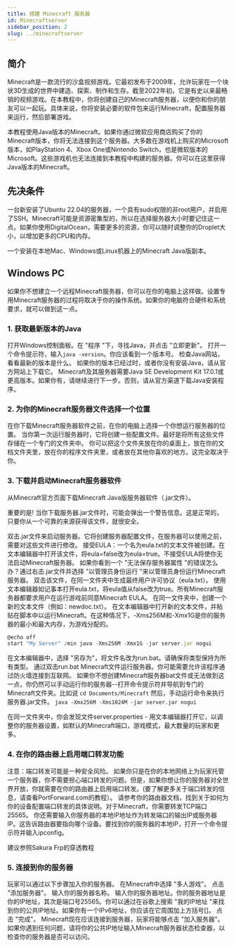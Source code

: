 ```yaml
---
title: 搭建 Minecraft 服务器
id: Minecraftserver
sidebar_position: 2
slug: ../minecraftserver
---
```


<head>
<script src="https://fastly.jsdelivr.net/gh/SurpriseLon/Fontawesome-6@main/js/all.js" async=""></script>
<script src="https://unpkg.com/@waline/client@v2/dist/waline.js"></script>
<script src="https://onedrive-vercel-index-beta-pearl.vercel.app/api/raw/?path=/wiki/common.js"></script>
<link
    rel="stylesheet"
    href="https://unpkg.com/@waline/client@v2/dist/waline.css"
  />
  <script async src="https://pagead2.googlesyndication.com/pagead/js/adsbygoogle.js?client=ca-pub-8434505608196685"
     crossorigin="anonymous"></script>
</head>

## <i class="fa-duotone fa-arrow-right-to-arc"></i> 简介

<Typography variant="subtitle1" gutterBottom component="div">
Minecraft是一款流行的沙盒视频游戏。它最初发布于2009年，允许玩家在一个块状3D生成的世界中建造、探索、制作和生存。截至2022年初，它是有史以来最畅销的视频游戏。在本教程中，你将创建自己的Minecraft服务器，以便你和你的朋友可以一起玩。具体来说，你将安装必要的软件包来运行Minecraft，配置服务器来运行，然后部署游戏。
 </Typography>   

<Admonition type="tip">
  <p>
    本教程使用<Link to="https://www.minecraft.net/zh-hans/store/minecraft-java-edition/">Java版本的Minecraft</Link>。如果你通过微软应用商店购买了你的Minecraft版本，你将无法连接到这个服务器。大多数在游戏机上购买的Microsoft版本，如PlayStation 4、Xbox One或Nintendo Switch，也是微软版本的Microsoft。这些游戏机也无法连接到本教程中构建的服务器。你可以在<Link to="https://www.minecraft.net/zh-hans/get-Minecraft">这里</Link>获得Java版本的Minecraft。
  </p>
</Admonition>

## <i class="fa-duotone fa-presentation-screen"></i> 先决条件

<Typography variant="subtitle1" gutterBottom component="div">
一台新安装了Ubuntu 22.04的服务器，一个具有sudo权限的非root用户，并启用了SSH。Minecraft可能是资源密集型的，所以在选择服务器大小时要记住这一点。如果你使用DigitalOcean，需要更多的资源，你可以随时调整你的Droplet大小，以增加更多的CPU和内存。

一个安装在本地Mac、Windows或Linux机器上的Minecraft Java版副本。
</Typography>

## Windows PC

<Typography variant="subtitle1" gutterBottom component="div">
如果你不想建立一个远程Minecraft服务器，你可以在你的电脑上这样做。设置专用Minecraft服务器的过程将取决于你的操作系统。如果你的电脑符合硬件和系统要求，就可以做到这一点。
</Typography>    

### 1. 获取最新版本的Java

<Typography variant="subtitle1" gutterBottom component="div">
打开Windows控制面板。在 "程序 "下，寻找Java，并点击 "立即更新"。
</Typography>
<Typography variant="subtitle1" gutterBottom component="div">
打开一个命令提示符，输入<code>java -version</code>。你应该看到一个版本号。
</Typography>
<Typography variant="subtitle1" gutterBottom component="div">
<Link to="https://www.java.com/zh-CN/download/">检查Java网站，看看最新的版本是什么。</Link>
</Typography>
<Typography variant="subtitle1" gutterBottom component="div">
如果你的版本已经过时，或者你没有安装Java，请从官方网站上下载它。
</Typography>

<Typography variant="subtitle1" gutterBottom component="div">
 Minecraft及其服务器需要Java SE Development Kit 17.0.1或更高版本。如果你有，请继续进行下一步。否则，请从<Link to="https://www.oracle.com/java/technologies/javase/jdk17-archive-downloads.html">官方渠道</Link>下载Java安装程序。
 </Typography>   

 ### 2. 为你的Minecraft服务器文件选择一个位置

<Typography variant="subtitle1" gutterBottom component="div">
在你下载Minecraft服务器软件之前，在你的电脑上选择一个你想运行服务器的位置。
</Typography>
<Typography variant="subtitle1" gutterBottom component="div">
当你第一次运行服务器时，它将创建一些配置文件。最好是将所有这些文件存储在一个专门的文件夹中。
</Typography>
<Typography variant="subtitle1" gutterBottom component="div">
你可以把这个文件夹放在你的桌面上，放在你的文档文件夹里，放在你的程序文件夹里，或者放在其他你喜欢的地方。这完全取决于你。
</Typography>

### 3. 下载并启动Minecraft服务器软件

<Typography variant="subtitle1" gutterBottom component="div">
    从<Link to="https://www.minecraft.net/zh-hans/download/server">Minecraft官方页面</Link>下载Minecraft Java版服务器软件（.jar文件）。
</Typography>
<Admonition type="caution">
  <p>
    重要的是! 当你下载服务器.jar文件时，可能会弹出一个警告信息。这是正常的，只要你从一个可靠的来源获得该文件，就很安全。
  </p>
</Admonition>
<Typography variant="subtitle1" gutterBottom component="div">
双击.jar文件来启动服务器。它将创建服务器配置文件，在服务器可以使用之前，需要对这些文件进行修改。
</Typography>
<Typography variant="subtitle1" gutterBottom component="div">
接受EULA：一个名为eula.txt的文本文件被创建。在文本编辑器中打开该文件，将eula=false改为eula=true。不接受EULA将使你无法启动Minecraft服务器。
</Typography>
<Typography variant="subtitle1" gutterBottom component="div">
如果你看到一个 "无法保存服务器属性 "的错误怎么办？通过右击.jar文件并选择 "以管理员身份运行 "来以管理员身份运行Minecraft服务器。
</Typography>
<Typography variant="subtitle1" gutterBottom component="div">
双击该文件，在同一文件夹中生成最终用户许可协议（eula.txt）。
</Typography>
<Typography variant="subtitle1" gutterBottom component="div">
使用文本编辑器如记事本打开eula.txt，将eula值从false改为true。所有Minecraft服务器都要求用户在运行游戏前同意<Link to="https://account.mojang.com/documents/minecraft_eula">Minecraft EULA</Link>。
</Typography>
<Typography variant="subtitle1" gutterBottom component="div">
在同一文件夹中，创建一个新的文本文件（例如：newdoc.txt）。
</Typography>
<Typography variant="subtitle1" gutterBottom component="div">
在文本编辑器中打开新的文本文件，并粘贴在脚本中以运行Minecraft。在这种情况下，-Xms256M和-Xmx1G是你的服务器的最小和最大内存，为游戏分配的。
</Typography>

```jsx live
@echo off
start "My Server" /min java -Xms256M -Xmx1G -jar server.jar nogui
```

<Typography variant="subtitle1" gutterBottom component="div">
在文本编辑器中，选择 "另存为"，将文件名改为run.bat。请确保将类型保持为所有类型。
</Typography>
<Typography variant="subtitle1" gutterBottom component="div">
通过双击run.bat Minecraft文件运行服务器。你可能需要允许该程序通过防火墙连接到互联网。
</Typography>
<Typography variant="subtitle1" gutterBottom component="div">
如果你不想创建Minecraft服务器bat文件或无法做到这一点，你仍然可以手动运行你的服务器--打开命令提示符并导航到专门的Minecraft文件夹。比如说
</Typography>
<code>cd Documents/Minecraft</code>
<Typography variant="subtitle1" gutterBottom component="div">
然后，手动运行命令来执行服务器.jar文件。
</Typography>
<code>java -Xmx256M -Xms1024M -jar server.jar nogui</code>
<Admonition type="tip">
  <p>
    在同一文件夹中，你会发现文件server.properties - 用文本编辑器打开它，以调整你的服务器设置，如默认的Minecraft端口，游戏模式，最大数量的玩家和更多。
  </p>
</Admonition>

### 4. 在你的路由器上启用端口转发功能

<Typography variant="subtitle1" gutterBottom component="div">
注意：端口转发可能是一种安全风险。
</Typography>
<Typography variant="subtitle1" gutterBottom component="div">
如果你只是在你的本地网络上为玩家托管一个服务器，你不需要担心端口转发的问题。但是，如果你想让你的服务器对全世界开放，你就需要在你的路由器上启用端口转发。(要了解更多关于端口转发的信息，<Link to="https://portforward.com/">请查看PortForward.com的教程</Link>）。
</Typography>
<Typography variant="subtitle1" gutterBottom component="div">
请参考你的路由器文档，找到关于如何为你的设备配置端口转发的具体说明。对于Minecraft，你需要转发TCP端口25565。
</Typography>
<Typography variant="subtitle1" gutterBottom component="div">
你还需要输入你服务器的本地IP地址作为转发端口的输出IP或服务器IP。这告诉路由器要指向哪个设备。要找到你的服务器的本地IP，打开一个命令提示符并输入ipconfig。
</Typography>
<Admonition type="tip">
  <p>
    建议参照<Link to="https://doc.natfrp.com/#/app/mc">Sakura Frp</Link>的穿透教程
  </p>
</Admonition>

### 5. 连接到你的服务器

<Typography variant="subtitle1" gutterBottom component="div">
玩家可以通过以下步骤加入你的服务器。
</Typography>
<Typography variant="subtitle1" gutterBottom component="div">
在Minecraft中选择 "多人游戏"。
</Typography>
<Typography variant="subtitle1" gutterBottom component="div">
点击 "添加服务器"。
</Typography>
<Typography variant="subtitle1" gutterBottom component="div">
输入你的服务器名称。
</Typography>
<Typography variant="subtitle1" gutterBottom component="div">
输入你的服务器地址。你的服务器地址是你的IP地址，其次是端口号25565。你可以通过在谷歌上搜索 "我的IP地址 "来找到你的公共IP地址。如果你有一个IPv6地址，你应该在它周围加上方括号[]。
</Typography>
<Typography variant="subtitle1" gutterBottom component="div">
点击 "完成"。
</Typography>
<Typography variant="subtitle1" gutterBottom component="div">
Minecraft现在应该连接到服务器，玩家将能够点击 "加入服务器"。
</Typography>
<Typography variant="subtitle1" gutterBottom component="div">
如果你遇到任何问题，请将你的公共IP地址输入<Link to="https://dinnerbone.com/minecraft/tools/status/">Minecraft服务器状态检查器</Link>，以检查你的服务器是否可以访问。
</Typography>

<div id="waline"></div>